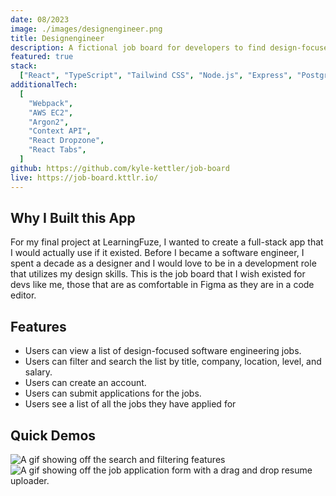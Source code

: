 ```yaml
---
date: 08/2023
image: ./images/designengineer.png
title: Designengineer
description: A fictional job board for developers to find design-focused development roles.
featured: true
stack:
  ["React", "TypeScript", "Tailwind CSS", "Node.js", "Express", "PostgreSQL"]
additionalTech:
  [
    "Webpack",
    "AWS EC2",
    "Argon2",
    "Context API",
    "React Dropzone",
    "React Tabs",
  ]
github: https://github.com/kyle-kettler/job-board
live: https://job-board.kttlr.io/
---
```



## Why I Built this App

For my final project at LearningFuze, I wanted to create a full-stack app that I would actually use if it existed. Before I became a software engineer, I spent a decade as a designer and I would love to be in a development role that utilizes my design skills. This is the job board that I wish existed for devs like me, those that are as comfortable in Figma as they are in a code editor.

## Features

- Users can view a list of design-focused software engineering jobs.
- Users can filter and search the list by title, company, location, level, and salary.
- Users can create an account.
- Users can submit applications for the jobs.
- Users see a list of all the jobs they have applied for

## Quick Demos

<Image
  src={gif1}
  alt="A gif showing off the search and filtering features"
  width={800}
  height={650}
/>
<Image
  src={gif2}
  alt="A gif showing off the job application form with a drag and drop resume uploader."
  width={800}
  height={650}
/>
